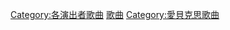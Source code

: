 {{DEFAULTSORT:Globe}}
[[Category:各演出者歌曲|Category:各演出者歌曲]]
[[Category:Globe|歌曲]]
[[Category:愛貝克思歌曲|Category:愛貝克思歌曲]]